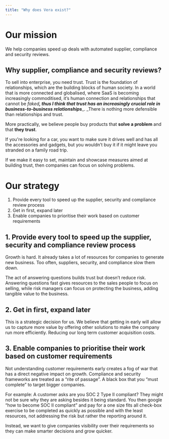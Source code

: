 ```yaml
---
title: "Why does Vera exist?"
---
```


# Our mission

We help companies speed up deals with automated supplier, compliance and security reviews.

## Why supplier, compliance and security reviews?

To sell into enterprise, you need trust. Trust is the foundation of relationships, which are the building blocks of human society. In a world that is more connected and globalised, where SaaS is becoming increasingly commoditised, it’s human connection and relationships that cannot be _faked_**_, thus I think that trust has an increasingly crucial role in business-to-business relationships_**\_. \_There is nothing more defensible than relationships and trust. 

More practically, we believe people buy products that **solve a problem** and that **they trust**.

If you're looking for a car, you want to make sure it drives well and has all the accessories and gadgets, but you wouldn’t buy it if it might leave you stranded on a family road trip.

If we make it easy to set, maintain and showcase measures aimed at building trust, then companies can focus on solving problems. 

# Our strategy

1. Provide every tool to speed up the supplier, security and compliance review process
2. Get in first, expand later
3. Enable companies to prioritise their work based on customer requirements

## 1. Provide every tool to speed up the supplier, security and compliance review process

Growth is hard. It already takes a lot of resources for companies to generate new business. Too often, suppliers, security, and compliance slow them down.

The act of answering questions builds trust but doesn’t reduce risk. Answering questions fast gives resources to the sales people to focus on selling, while risk managers can focus on protecting the business, adding tangible value to the business.

## 2. Get in first, expand later

This is a strategic decision for us. We believe that getting in early will allow us to capture more value by offering other solutions to make the company run more efficiently. Reducing our long term customer acquisition costs.

## 3. Enable companies to prioritise their work based on customer requirements

Not understanding customer requirements early creates a fog of war that has a direct negative impact on growth. Compliance and security frameworks are treated as a “rite of passage”. A black box that you “must complete” to target bigger companies.

For example: A customer asks are you SOC 2 Type II compliant? They might not be sure why they are asking besides it being standard. You then google “how to become SOC II compliant” and pay for a one size fits all check-box exercise to be completed as quickly as possible and with the least resources, not addressing the risk but rather the reporting around it.

Instead, we want to give companies visibility over their requirements so they can make smarter decisions and grow quicker.
